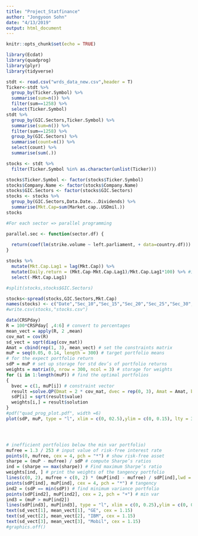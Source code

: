 ```yaml
---
title: "Project_Statfinance"
author: "Jongyoon Sohn"
date: "4/13/2019"
output: html_document
---
```


```r
knitr::opts_chunk$set(echo = TRUE)
```


```r
library(Ecdat)
library(quadprog)
library(plyr)
library(tidyverse)

stdt <- read.csv("wrds_data_new.csv",header = T)
Ticker<-stdt %>%
  group_by(Ticker.Symbol) %>%
  summarise(sum=n()) %>%
  filter(sum==1258) %>%
  select(Ticker.Symbol)
stdt %>%
  group_by(GIC.Sectors,Ticker.Symbol) %>%
  summarise(sum=n()) %>%
  filter(sum==1258) %>%
  group_by(GIC.Sectors) %>%
  summarise(count=n()) %>%
  select(count) %>%
  summarise(sum(.))

stocks <- stdt %>%
  filter(Ticker.Symbol %in% as.character(unlist(Ticker)))

stocks$Ticker.Symbol <- factor(stocks$Ticker.Symbol)
stocks$Company.Name <- factor(stocks$Company.Name)
stocks$GIC.Sectors <- factor(stocks$GIC.Sectors)
stocks <- stocks %>%
  group_by(GIC.Sectors,Data.Date...Dividends) %>%
  summarise(Mkt.Cap=sum(Market.cap..USDmil.))
stocks

#For each sector => parallel programming

parallel.sec <- function(sector.df) {
  
  return(coef(lm(strike.volume ~ left.parliament, + data=country.df)))
}

stocks %>%
  mutate(Mkt.Cap.Lag1 = lag(Mkt.Cap)) %>%
  mutate(Daily.return = (Mkt.Cap-Mkt.Cap.Lag1)/Mkt.Cap.Lag1*100) %>% #in percents
  select(-Mkt.Cap.Lag1)

#split(stocks,stocks$GIC.Sectors)

stocks<-spread(stocks,GIC.Sectors,Mkt.Cap)
names(stocks) <- c("Date","Sec_10","Sec_15","Sec_20","Sec_25","Sec_30","Sec_35","Sec_40","Sec_45","Sec_50","Sec_55","Sec_60")
#write.csv(stocks,"stocks.csv")

```


```r
data(CRSPday)
R = 100*CRSPday[ ,4:6] # convert to percentages
mean_vect = apply(R, 2 ,mean)
cov_mat = cov(R)
sd_vect = sqrt(diag(cov_mat))
Amat = cbind(rep(1, 3), mean_vect) # set the constraints matrix
muP = seq(0.05, 0.14, length = 300) # target portfolio means
# for the expect portfolio return
sdP = muP # set up storage for std dev’s of portfolio returns
weights = matrix(0, nrow = 300, ncol = 3) # storage for weights
for (i in 1:length(muP)) # find the optimal portfolios
{
  bvec = c(1, muP[i]) # constraint vector
  result =solve.QP(Dmat = 2 * cov_mat, dvec = rep(0, 3), Amat = Amat, bvec = bvec, meq = 2)
  sdP[i] = sqrt(result$value)
  weights[i,] = result$solution
}
#pdf("quad_prog_plot.pdf", width =6)
plot(sdP, muP, type = "l", xlim = c(0, 02.5),ylim = c(0, 0.15), lty = 3)




# inefficient portfolios below the min var portfolio)
mufree = 1.3 / 253 # input value of risk-free interest rate
points(0, mufree, cex = 4, pch = "*") # show risk-free asset
sharpe = (muP - mufree) / sdP # compute Sharpe’s ratios
ind = (sharpe == max(sharpe)) # Find maximum Sharpe’s ratio
weights[ind, ] # print the weights of the tangency portfolio
lines(c(0, 2), mufree + c(0, 2) * (muP[ind] - mufree) / sdP[ind],lwd = 4, lty = 1, col = "blue") # show line of optimal
points(sdP[ind], muP[ind], cex = 4, pch = "*") # tangency
ind2 = (sdP == min(sdP)) # find minimum variance portfolio
points(sdP[ind2], muP[ind2], cex = 2, pch = "+") # min var
ind3 = (muP > muP[ind2])
lines(sdP[ind3], muP[ind3], type = "l", xlim = c(0, 0.25),ylim = c(0, 0.3), lwd = 3, col = "red") # plot efficient frontier
text(sd_vect[1], mean_vect[1], "GE", cex = 1.15)
text(sd_vect[2], mean_vect[2], "IBM", cex = 1.15)
text(sd_vect[3], mean_vect[3], "Mobil", cex = 1.15)
#graphics.off()
```


